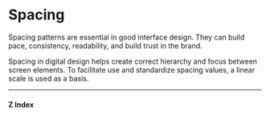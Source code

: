 
<Meta title="Tokens/Spacing" />

# Spacing

Spacing patterns are essential in good interface design. They can build pace, consistency, readability, and build trust in the brand.

Spacing in digital design helps create correct hierarchy and focus between screen elements. To facilitate use and standardize spacing values, a linear scale is used as a basis.

<TokensGrid tokens={Spacing.spaces} hasRemValue />

---

#### Z Index

<TokensGrid tokens={Spacing.zIndices} />
